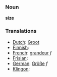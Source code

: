 === Noun ===
'''size'''

=== Translations ===
*[[Dutch]]: [[Groot]]
*[[Finnish]]: [[]]
*[[French]]: [[grandeur]] ''f''
*[[Frisian]]: [[]]
*[[German]]: [[Größe]] ''f''
*[[Klingon]]: [[]]
